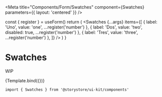 
<Meta title="Components/Form/Swatches" component={Swatches} parameters={{ layout: 'centered' }} />

  const { register } = useForm()
  return (
    <Swatches
      {...args}
      items={[
        { label: 'Uno', value: 'one', ...register('number') },
        { label: 'Dos', value: 'two', disabled: true, ...register('number') },
        { label: 'Tres', value: 'three', ...register('number') },
      ]}
    />
  )
}

# Swatches

WIP

<Canvas withSource="open">
  <Story
    name="Swatches"
    args={{
      name: 'number',
      variant: 'multi',
      color: 'accent',
    }}
  >
    {Template.bind({})}
  </Story>
</Canvas>

```
import { Swatches } from '@storystore/ui-kit/components'
```
